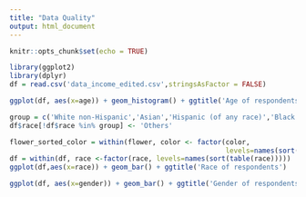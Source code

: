 ```yaml
---
title: "Data Quality"
output: html_document
---
```



```r
knitr::opts_chunk$set(echo = TRUE)
```

```r
library(ggplot2)
library(dplyr)
df = read.csv('data_income_edited.csv',stringsAsFactor = FALSE)
```

```r
ggplot(df, aes(x=age)) + geom_histogram() + ggtitle('Age of respondents')

```

```r

group = c('White non-Hispanic','Asian','Hispanic (of any race)','Black')
df$race[!df$race %in% group] <- 'Others' 

flower_sorted_color = within(flower, color <- factor(color, 
                                                     levels=names(sort(table(color)))))
df = within(df, race <-factor(race, levels=names(sort(table(race)))))
ggplot(df,aes(x=race)) + geom_bar() + ggtitle('Race of respondents')
```
```r
ggplot(df, aes(x=gender)) + geom_bar() + ggtitle('Gender of respondents')
```

